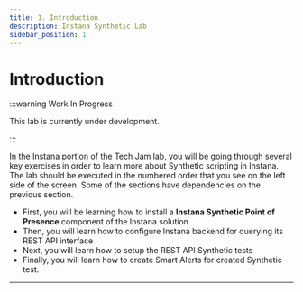 ```yaml
---
title: 1. Introduction
description: Instana Synthetic Lab
sidebar_position: 1
---
```


# Introduction

:::warning Work In Progress

This lab is currently under development.

:::

In the Instana portion of the Tech Jam lab, you will be going through several
key exercises in order to learn more about Synthetic scripting in Instana. The
lab should be executed in the numbered order that you see on the left side of
the screen. Some of the sections have dependencies on the previous section.

- First, you will be learning how to install a **Instana Synthetic Point of
  Presence** component of the Instana solution
- Then, you will learn how to configure Instana backend for querying its REST
  API interface
- Next, you will learn how to setup the REST API Synthetic tests
- Finally, you will learn how to create Smart Alerts for created Synthetic test.

---

